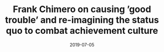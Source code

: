 ---
title: Frank Chimero on causing ’good trouble’ and re-imagining the status quo to combat achievement culture
description: A short reflection on user experience and design.
date: 2019-07-05
readingTime: 1
---
